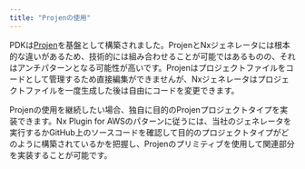 ```yaml
---
title: "Projenの使用"
---
```





PDKは[Projen](https://projen.io/)を基盤として構築されました。ProjenとNxジェネレータには根本的な違いがあるため、技術的には組み合わせることが可能ではあるものの、それはアンチパターンとなる可能性が高いです。Projenはプロジェクトファイルをコードとして管理するため直接編集ができませんが、Nxジェネレータはプロジェクトファイルを一度生成した後は自由にコードを変更できます。

Projenの使用を継続したい場合、独自に目的のProjenプロジェクトタイプを実装できます。Nx Plugin for AWSのパターンに従うには、当社のジェネレータを実行するかGitHub上のソースコードを確認して目的のプロジェクトタイプがどのように構築されているかを把握し、Projenのプリミティブを使用して関連部分を実装することが可能です。